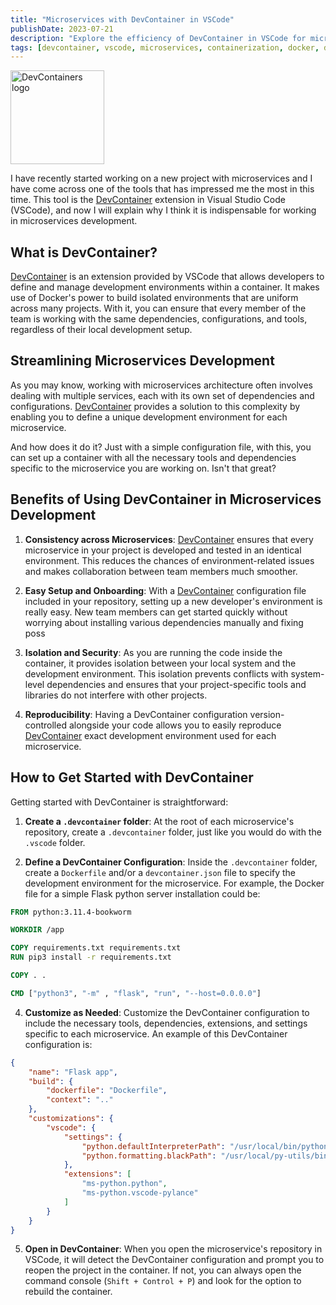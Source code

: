 ```yaml
---
title: "Microservices with DevContainer in VSCode"
publishDate: 2023-07-21
description: "Explore the efficiency of DevContainer in VSCode for microservices using Docker with examples"
tags: [devcontainer, vscode, microservices, containerization, docker, development tools, python]
---
```


<div className="flex justify-center">
    <Image src={picture} alt="DevContainers logo" width="150px"/>
</div>


I have recently started working on a new project with microservices and I have come across one of the tools that has impressed me the most in this time. This tool is the [DevContainer](https://containers.dev/) extension in Visual Studio Code (VSCode), and now I will explain why I think it is indispensable for working in microservices development.

## What is DevContainer?

[DevContainer](https://containers.dev/) is an extension provided by VSCode that allows developers to define and manage development environments within a container. It makes use of Docker's power to build isolated environments that are uniform across many projects. With it, you can ensure that every member of the team is working with the same dependencies, configurations, and tools, regardless of their local development setup.

## Streamlining Microservices Development

As you may know, working with microservices architecture often involves dealing with multiple services, each with its own set of dependencies and configurations. [DevContainer](<[DevContainer](https://containers.dev/)>) provides a solution to this complexity by enabling you to define a unique development environment for each microservice.

And how does it do it? Just with a simple configuration file, with this, you can set up a container with all the necessary tools and dependencies specific to the microservice you are working on. Isn't that great?

## Benefits of Using DevContainer in Microservices Development

1. **Consistency across Microservices**: [DevContainer](https://containers.dev/) ensures that every microservice in your project is developed and tested in an identical environment. This reduces the chances of environment-related issues and makes collaboration between team members much smoother.

2. **Easy Setup and Onboarding**: With a [DevContainer](<[DevContainer](https://containers.dev/)>) configuration file included in your repository, setting up a new developer's environment is really easy. New team members can get started quickly without worrying about installing various dependencies manually and fixing poss

3. **Isolation and Security**: As you are running the code inside the container, it provides isolation between your local system and the development environment. This isolation prevents conflicts with system-level dependencies and ensures that your project-specific tools and libraries do not interfere with other projects.

4. **Reproducibility**: Having a DevContainer configuration version-controlled alongside your code allows you to easily reproduce [DevContainer](https://containers.dev/) exact development environment used for each microservice.

## How to Get Started with DevContainer

Getting started with DevContainer is straightforward:

1. **Create a `.devcontainer` folder**: At the root of each microservice's repository, create a `.devcontainer` folder, just like you would do with the `.vscode` folder.

2. **Define a DevContainer Configuration**: Inside the `.devcontainer` folder, create a `Dockerfile` and/or a `devcontainer.json` file to specify the development environment for the microservice. For example, the Docker file for a simple Flask python server installation could be:

``` Dockerfile
FROM python:3.11.4-bookworm

WORKDIR /app

COPY requirements.txt requirements.txt
RUN pip3 install -r requirements.txt

COPY . .

CMD ["python3", "-m" , "flask", "run", "--host=0.0.0.0"]
```

4. **Customize as Needed**: Customize the DevContainer configuration to include the necessary tools, dependencies, extensions, and settings specific to each microservice. An example of this DevContainer configuration is:

```json
{
    "name": "Flask app",
    "build": {
        "dockerfile": "Dockerfile",
        "context": ".."
    },
    "customizations": {
        "vscode": {
            "settings": {
                "python.defaultInterpreterPath": "/usr/local/bin/python",
                "python.formatting.blackPath": "/usr/local/py-utils/bin/black"
            },
            "extensions": [
                "ms-python.python",
                "ms-python.vscode-pylance"
            ]
        }
    }
}
```

5. **Open in DevContainer**: When you open the microservice's repository in VSCode, it will detect the DevContainer configuration and prompt you to reopen the project in the container. If not, you can always open the command console (`Shift + Control + P`) and look for the option to rebuild the container.